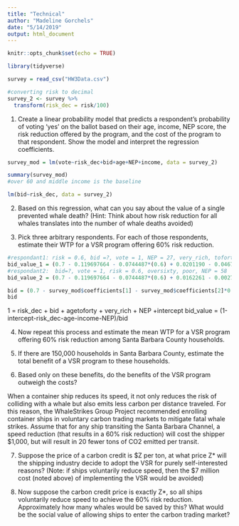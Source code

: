 ```yaml
---
title: "Technical"
author: "Madeline Gorchels"
date: "5/14/2019"
output: html_document
---
```


```r
knitr::opts_chunk$set(echo = TRUE)
```


```r
library(tidyverse)
```

```r
survey = read_csv("HW3Data.csv") 

#converting risk to decimal
survey_2 <- survey %>% 
  transform(risk_dec = risk/100)

```

1. Create a linear probability model that predicts a respondent’s probability of voting ‘yes’ on the
ballot based on their age, income, NEP score, the risk reduction offered by the program, and the
cost of the program to that respondent. Show the model and interpret the regression
coefficients.

```r
survey_mod = lm(vote~risk_dec+bid+age+NEP+income, data = survey_2)

summary(survey_mod)
#over 60 and middle income is the baseline
```
```r
lm(bid~risk_dec, data = survey_2)
```


2. Based on this regression, what can you say about the value of a single prevented whale death?
(Hint: Think about how risk reduction for all whales translates into the number of whale deaths
avoided)




3. Pick three arbitrary respondents. For each of those respondents, estimate their WTP for a VSR
program offering 60% risk reduction.

```r
#respondant1: risk = 0.6, bid =?, vote = 1, NEP = 27, very_rich, toforty
bid_value_1 = (0.7 - 0.119697664 - 0.0744487*(0.6) + 0.0201190 - 0.0467922- 0.0158639*(27))/(0.0010699)
#respondant2:  bid=?, vote = 1, risk = 0.6, oversixty, poor, NEP = 58
bid_value_2 = (0.7 - 0.119697664 - 0.0744487*(0.6) + 0.0162261 - 0.0027386-0.0158639*(58))/(0.0010699)

bid = (0.7 - survey_mod$coefficients[1] - survey_mod$coefficients[2]*0.6 -survey_mod$coefficients[5]-survey_mod$coefficients[12] - survey_mod$coefficients[8]*27)/survey_mod$coefficients[3]
bid

```


1 = risk_dec + bid + agetoforty + very_rich + NEP +intercept
bid_value = (1-intercept-risk_dec-age-income-NEP)/bid

4. Now repeat this process and estimate the mean WTP for a VSR program offering 60% risk
reduction among Santa Barbara County households.

  


5. If there are 150,000 households in Santa Barbara County, estimate the total benefit of a VSR
program to these households.


6. Based only on these benefits, do the benefits of the VSR program outweigh the costs?


When a container ship reduces its speed, it not only reduces the risk of colliding with a whale but also
emits less carbon per distance traveled. For this reason, the WhaleStrikes Group Project recommended
enrolling container ships in voluntary carbon trading markets to mitigate fatal whale strikes. Assume
that for any ship transiting the Santa Barbara Channel, a speed reduction (that results in a 60% risk
reduction) will cost the shipper $1,000, but will result in 20 fewer tons of CO2 emitted per transit.

7. Suppose the price of a carbon credit is $Z per ton, at what price Z* will the shipping industry
decide to adopt the VSR for purely self-interested reasons? (Note: if ships voluntarily reduce
speed, then the $7 million cost (noted above) of implementing the VSR would be avoided)

8. Now suppose the carbon credit price is exactly Z*, so all ships voluntarily reduce speed to
achieve the 60% risk reduction. Approximately how many whales would be saved by this? What
would be the social value of allowing ships to enter the carbon trading market?
